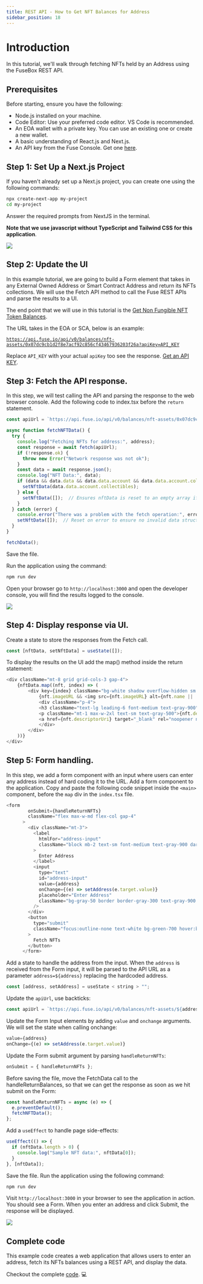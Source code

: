 ```yaml
---
title: REST API - How to Get NFT Balances for Address
sidebar_position: 18
---
```


# Introduction

In this tutorial, we'll walk through fetching NFTs held by an Address using the FuseBox REST API.

## Prerequisites

Before starting, ensure you have the following:

- Node.js installed on your machine.
- Code Editor: Use your preferred code editor. VS Code is recommended.
- An EOA wallet with a private key. You can use an existing one or create a new wallet.
- A basic understanding of React.js and Next.js.
- An API key from the Fuse Console. Get one [here](https://console.fuse.io/build).

## Step 1: Set Up a Next.js Project

If you haven't already set up a Next.js project, you can create one using the following commands:

```bash
npx create-next-app my-project
cd my-project
```

Answer the required prompts from NextJS in the terminal. 

**Note that we use javascript without TypeScript and Tailwind CSS for this application**.

<img src="/img/tutorials/nextjs-init.png" />

## Step 2: Update the UI

In this example tutorial, we are going to build a Form element that takes in any External Owned Address or Smart Contract Address and return its NFTs collections. We will use the Fetch API method to call the Fuse REST APIs and parse the results to a UI.

The end point that we will use in this tutorial is the [Get Non Fungible NFT Token Balances](../../balances-api/get-non-fungible-nft-token-balances.api.mdx).

The URL takes in the EOA or SCA, below is an example:

[`https://api.fuse.io/api/v0/balances/nft-assets/0x07dc9cb1d2f8e7acf92c856cf43467936203f26a?apiKey=API_KEY`](https://api.fuse.io/api/v0/balances/nft-assets/0x07dc9cb1d2f8e7acf92c856cf43467936203f26a?apiKey=API_KEY)

Replace `API_KEY` with your actual `apiKey` too see the response. [Get an API KEY](https://console.fuse.io/build).

## Step 3: Fetch the API response.

In this step, we will test calling the API and parsing the response to the web browser console. Add the following code to index.tsx before the `return` statement.

```javascript
const apiUrl = `https://api.fuse.io/api/v0/balances/nft-assets/0x07dc9cb1d2f8e7acf92c856cf43467936203f26a?apiKey=API_KEY`;

async function fetchNFTData() {
  try {
    console.log("Fetching NFTs for address:", address);
    const response = await fetch(apiUrl);
    if (!response.ok) {
      throw new Error("Network response was not ok");
    }
    const data = await response.json();
    console.log("NFT Data:", data);
    if (data && data.data && data.data.account && data.data.account.collectibles) {
      setNftData(data.data.account.collectibles);
    } else {
      setNftData([]);  // Ensures nftData is reset to an empty array if no collectibles are found
    }
  } catch (error) {
    console.error("There was a problem with the fetch operation:", error);
    setNftData([]);  // Reset on error to ensure no invalid data structures are used
  }
}

fetchData();
```

Save the file.

Run the application using the command:

```javascript
npm run dev
```

Open your browser go to `http://localhost:3000` and open the developer console, you will find the results logged to the console.

<img src="/img/tutorials/get-nfts-console.png" />

## Step 4: Display response via UI.

Create a state to store the responses from the Fetch call.

```javascript
const [nftData, setNftData] = useState([]);
```

To display the results on the UI add the map() method inside the return statement:

```javascript
<div className="mt-8 grid grid-cols-3 gap-4">
    {nftData.map((nft, index) => (
        <div key={index} className="bg-white shadow overflow-hidden sm:rounded-lg p-4">
            {nft.imageURL && <img src={nft.imageURL} alt={nft.name || 'NFT Image'} className="w-full h-auto"/>}
            <div className="p-4">
            <h3 className="text-lg leading-6 font-medium text-gray-900">{nft.name || 'Unnamed NFT'}</h3>
            <p className="mt-1 max-w-2xl text-sm text-gray-500">{nft.description || 'No description'}</p>
            <a href={nft.descriptorUri} target="_blank" rel="noopener noreferrer" className="text-blue-500 hover:text-blue-800">View Metadata</a>
            </div>
        </div>
    ))}
</div>
```


## Step 5: Form handling.

In this step, we add a form component with an input where users can enter any address instead of hard coding it to the URL. Add a form component to the application. Copy and paste the following code snippet inside the `<main>` component, before the `map` div in the `index.tsx` file.

```javascript
<form
        onSubmit={handleReturnNFTs}
        className="flex max-w-md flex-col gap-4"
      >
        <div className="mt-3">
          <label
            htmlFor="address-input"
            className="block mb-2 text-sm font-medium text-gray-900 dark:text-white"
          >
            Enter Address
          </label>
          <input
            type="text"
            id="address-input"
            value={address}
            onChange={(e) => setAddress(e.target.value)}
            placeholder="Enter Address"
            className="bg-gray-50 border border-gray-300 text-gray-900 text-sm rounded-lg focus:ring-blue-500 focus:border-blue-500 block w-full p-2.5 dark:bg-gray-700 dark:border-gray-600 dark:placeholder-gray-400 dark:text-white dark:focus:ring-blue-500 dark:focus:border-blue-500"
          />
        </div>
        <button
          type="submit"
          className="focus:outline-none text-white bg-green-700 hover:bg-green-800 focus:ring-4 focus:ring-green-300 font-medium rounded-lg text-sm px-5 py-2.5 me-2 mb-2 dark:bg-green-600 dark:hover:bg-green-700 dark:focus:ring-green-800"
        >
          Fetch NFTs
        </button>
      </form>
```

Add a state to handle the address from the input. When the `address` is received from the Form input, it will be parsed to the API URL as a parameter `address=${address}` replacing the hardcoded address.

```javascript
const [address, setAddress] = useState < string > "";
```

Update the `apiUrl`, use backticks:

```javascript
const apiUrl = `https://api.fuse.io/api/v0/balances/nft-assets/${address}?apiKey=API_KEY`;
```

Update the Form Input elements by adding `value` and `onchange` arguments. We will set the state when calling onchange:

```javascript
value={address}
onChange={(e) => setAddress(e.target.value)}
```

Update the Form submit argument by parsing `handleReturnNFTs`:

```javascript
onSubmit = { handleReturnNFTs };
```

Before saving the file, move the FetchData call to the handleReturnBalances, so that we can get the response as soon as we hit submit on the Form:

```javascript
const handleReturnNFTs = async (e) => {
  e.preventDefault();
  fetchNFTData();
};
```

Add a `useEffect` to handle page side-effects:

```javascript
useEffect(() => {
  if (nftData.length > 0) {
    console.log("Sample NFT data:", nftData[0]);
  }
}, [nftData]);
```

Save the file.
Run the application using the following command:

```javascript
npm run dev
```

Visit `http://localhost:3000` in your browser to see the application in action. You should see a Form. When you enter an address and click Submit, the response will be displayed.

<img src="/img/tutorials/get-nfts.png" />

## Complete code

This example code creates a web application that allows users to enter an address, fetch its NFTs balances using a REST API, and display the data.

Checkout the complete [code](https://github.com/fuseio/examples/blob/api-erc721-balance/erc721/pages/index.js). 💻
